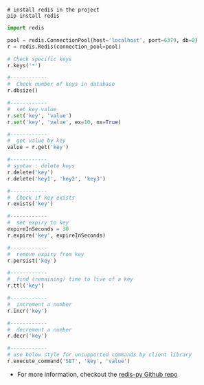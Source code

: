 
```shell
# install redis in the project
pip install redis
```

```python
import redis

pool = redis.ConnectionPool(host='localhost', port=6379, db=0)
r = redis.Redis(connection_pool=pool)

# Check specific keys
r.keys('*')

#------------
#  Check number of keys in database
r.dbsize()

#------------
#  set key value
r.set('key', 'value')
r.set('key', 'value', ex=10, nx=True)

#------------
#  get value by key
value = r.get('key')

#------------
# syntax : delete keys
r.delete('key')
r.delete('key1', 'key2', 'key3')

#------------
#  Check if key exists
r.exists('key')

#------------
#  set expiry to key
expireInSeconds = 30
r.expire('key', expireInSeconds)

#------------
#  remove expiry from key
r.persist('key')

#------------
#  find (remaining) time to live of a key
r.ttl('key')

#------------
#  increment a number
r.incr('key')

#------------
#  decrement a number
r.decr('key')

#------------
# use below style for unsupported commands by client library
r.execute_command('SET', 'key', 'value')
```

- For more information, checkout the [redis-py Github repo](https://github.com/redis/redis-py)
